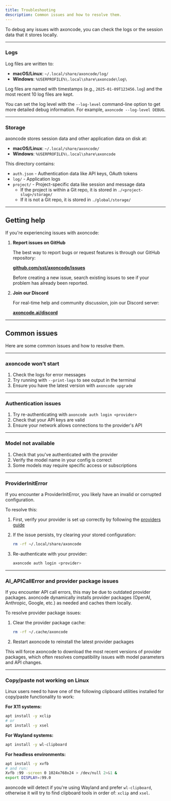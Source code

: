 ```yaml
---
title: Troubleshooting
description: Common issues and how to resolve them.
---
```


To debug any issues with axoncode, you can check the logs or the session data
that it stores locally.

---

### Logs

Log files are written to:

- **macOS/Linux**: `~/.local/share/axoncode/log/`
- **Windows**: `%USERPROFILE%\.local\share\axoncode\log\`

Log files are named with timestamps (e.g., `2025-01-09T123456.log`) and the most recent 10 log files are kept.

You can set the log level with the `--log-level` command-line option to get more detailed debug information. For example, `axoncode --log-level DEBUG`.

---

### Storage

axoncode stores session data and other application data on disk at:

- **macOS/Linux**: `~/.local/share/axoncode/`
- **Windows**: `%USERPROFILE%\.local\share\axoncode`

This directory contains:

- `auth.json` - Authentication data like API keys, OAuth tokens
- `log/` - Application logs
- `project/` - Project-specific data like session and message data
  - If the project is within a Git repo, it is stored in `./<project-slug>/storage/`
  - If it is not a Git repo, it is stored in `./global/storage/`

---

## Getting help

If you're experiencing issues with axoncode:

1. **Report issues on GitHub**

   The best way to report bugs or request features is through our GitHub repository:

   [**github.com/sst/axoncode/issues**](https://github.com/sst/axoncode/issues)

   Before creating a new issue, search existing issues to see if your problem has already been reported.

2. **Join our Discord**

   For real-time help and community discussion, join our Discord server:

   [**axoncode.ai/discord**](https://axoncode.ai/discord)

---

## Common issues

Here are some common issues and how to resolve them.

---

### axoncode won't start

1. Check the logs for error messages
2. Try running with `--print-logs` to see output in the terminal
3. Ensure you have the latest version with `axoncode upgrade`

---

### Authentication issues

1. Try re-authenticating with `axoncode auth login <provider>`
2. Check that your API keys are valid
3. Ensure your network allows connections to the provider's API

---

### Model not available

1. Check that you've authenticated with the provider
2. Verify the model name in your config is correct
3. Some models may require specific access or subscriptions

---

### ProviderInitError

If you encounter a ProviderInitError, you likely have an invalid or corrupted configuration.

To resolve this:

1. First, verify your provider is set up correctly by following the [providers guide](/docs/providers)
2. If the issue persists, try clearing your stored configuration:

   ```bash
   rm -rf ~/.local/share/axoncode
   ```

3. Re-authenticate with your provider:
   ```bash
   axoncode auth login <provider>
   ```

---

### AI_APICallError and provider package issues

If you encounter API call errors, this may be due to outdated provider packages. axoncode dynamically installs provider packages (OpenAI, Anthropic, Google, etc.) as needed and caches them locally.

To resolve provider package issues:

1. Clear the provider package cache:

   ```bash
   rm -rf ~/.cache/axoncode
   ```

2. Restart axoncode to reinstall the latest provider packages

This will force axoncode to download the most recent versions of provider packages, which often resolves compatibility issues with model parameters and API changes.

---

### Copy/paste not working on Linux

Linux users need to have one of the following clipboard utilities installed for copy/paste functionality to work:

**For X11 systems:**

```bash
apt install -y xclip
# or
apt install -y xsel
```

**For Wayland systems:**

```bash
apt install -y wl-clipboard
```

**For headless environments:**

```bash
apt install -y xvfb
# and run:
Xvfb :99 -screen 0 1024x768x24 > /dev/null 2>&1 &
export DISPLAY=:99.0
```

axoncode will detect if you're using Wayland and prefer `wl-clipboard`, otherwise it will try to find clipboard tools in order of: `xclip` and `xsel`.
